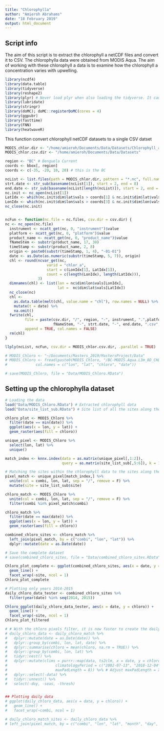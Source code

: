 ```yaml
---
title: "Chlorophylla"
author: "Amieroh Abrahams"
date: "18 February 2019"
output: html_document
---
```


## Script info
The aim of this script is to extract the chlorophyll a netCDF files and convert it to CSV. The chlorophylla data were obtained from MODIS Aqua. The aim of working with these chlorophyll a data is to examine how the chlorophyll a concentration varies with upwelling.

```r
library(ncdf4)
library(data.table)
library(tidyverse)
library(reshape2)
library(plyr) # Never load plyr when also loading the tidyverse. It causes a lot of conflicts.
library(lubridate)
library(stringr)
library(doMC); doMC::registerDoMC(cores = 4)
library(ggpubr)
library(fasttime)
library(FNN)
library(heatwaveR)
```

This function convert chlorophyll netCDF datasets to a single CSV datset

```r
MODIS_chlor.dir <- "/home/amieroh/Documents/Data/Datasets/Chlorophyll_a"
MODIS_chlor.csv.dir <- "/home/amieroh/Documents/Data/Datasets"

region <- "BC" # Benguela Current
coords <- bbox[, region]
coords <- c(-35, -20, 10, 20) # this is the BC

ncList <- list.files(path = MODIS_chlor.dir, pattern = "*.nc", full.names = TRUE, include.dirs = TRUE)
strt.date <- str_sub(basename(ncList[1]), start = 2, end = 8)
end.date <- str_sub(basename(ncList[length(ncList)]), start = 2, end = 8)
nc.init <- nc_open(ncList[1])
LatIdx <- which(nc.init$dim$lat$vals > coords[1] & nc.init$dim$lat$vals < coords[2])
LonIdx <- which(nc.init$dim$lon$vals > coords[3] & nc.init$dim$lon$vals < coords[4])
nc_close(nc.init)


ncFun <- function(nc.file = nc.files, csv.dir = csv.dir) {
nc <- nc_open(nc.file)
  instrument <- ncatt_get(nc, 0, "instrument")$value
  platform <- ncatt_get(nc, 0, "platform")$value
  product_name <- ncatt_get(nc, 0, "product_name")$value
  fNameStem <- substr(product_name, 17, 38)
  timeStamp <- substr(product_name, 2, 8)
  origin <- paste0(substr(timeStamp, 1, 4), "-01-01")
  date <- as.Date(as.numeric(substr(timeStamp, 5, 7)), origin)
  chl <- round(ncvar_get(nc,
                   varid = "chlor_a",
                   start = c(LonIdx[1], LatIdx[1]),
                   count = c(length(LonIdx), length(LatIdx))),
               3)
  dimnames(chl) <- list(lon = nc$dim$lon$vals[LonIdx],
                        lat =  nc$dim$lat$vals[LatIdx])
  nc_close(nc)
  chl <-
    as.data.table(melt(chl, value.name = "chl"), row.names = NULL) %>%
    mutate(t = date) %>%
    na.omit()
  fwrite(chl,
         file = paste(csv.dir, "/", region, "-", instrument, ".",platform, ".",
                      fNameStem, "-", strt.date, "-", end.date, ".csv", sep = ""),
         append = TRUE, col.names = FALSE)
  rm(chl)
}

llply(ncList, ncFun, csv.dir = MODIS_chlor.csv.dir, .parallel = TRUE)

# MODIS_Chloro <- "~/Documents/Masters_2019/MastersProject/Data"
# MODIS_Chloro <- fread(paste0(MODIS_Chloro, "/BC-MODIS.Aqua.L3m_8D_CHL_chlor_a_9km-2002185-2018345.csv"),
#             col.names = c("lon", "lat", "chloro", "date"))

# save(MODIS_Chloro, file = "Data/MODIS_Chloro.RData")
```


## Setting up the chlorophylla dataset

```r

# Loading the data
load("Data/MODIS_Chloro.RData") # Extracted chlorophyll data
load("Data/site_list_sub.RData") # Site list of all the sites along the west coast

chloro_plot <- MODIS_Chloro %>%
  filter(date == min(date)) %>%
  ggplot(aes(x = lon, y = lat)) +
  geom_raster(aes(fill = chloro))

unique_pixel <- MODIS_Chloro %>% 
  select(lon, lat) %>% 
  unique()

match_index <- knnx.index(data = as.matrix(unique_pixel[,1:2]),
                          query = as.matrix(site_list_sub[,5:6]), k = 1)

# Matching the sites within the chlorophyll data to the sites along the west coast
pixel_match <- unique_pixel[match_index,] %>%
  unite(col = combi, lon, lat, sep = "/", remove = F) %>%
  mutate(site = site_list_sub$site)

chloro_match <- MODIS_Chloro %>%
  unite(col = combi, lon, lat, sep = "/", remove = F) %>%
  filter(combi %in% pixel_match$combi)

chloro_match %>%
  filter(date == max(date)) %>%
  ggplot(aes(x = lon, y = lat)) +
  geom_raster(aes(fill = chloro))

combined_chloro_sites <- chloro_match %>%
  left_join(pixel_match, by = c("combi", "lon", "lat")) %>% 
  dplyr::mutate(date = as.Date(date))

# Save the complete dataset
# save(combined_chloro_sites, file = "Data/combined_chloro_sites.RData")

Chloro_plot_complete <- ggplot(combined_chloro_sites, aes(x = date, y = chloro)) +
  geom_line() +
  facet_wrap(~site, ncol = 1)
Chloro_plot_complete

# Plotting only years 2014-2015
daily_chloro_data_tester <- combined_chloro_sites %>% 
  filter(year(date) %in% seq(2014, 2015))

Chloro_ggplot(daily_chloro_data_tester, aes(x = date, y = chloro)) +
  geom_line() +
  facet_wrap(~site, ncol = 1)
Chloro_plot_filtered

# # With the chloro pixels filter, it is now faster to create the daily data
# daily_chloro_data <- daily_chloro_match %>%
#   dplyr::mutate(date = as.Date(date)) %>%
#   dplyr::group_by(combi, lon, lat, date) %>%
#   dplyr::summarise(chloro = mean(chloro, na.rm = TRUE)) %>%
#   dplyr::group_by(combi, lon, lat) %>%
#   tidyr::nest() %>%
#   dplyr::mutate(clims = purrr::map(data, ts2clm, x = date, y = chloro,
#                      climatologyPeriod = c("2002-07-13", "2018-12-04"), # This doesn't mean anything, but the function needs it to work
#                      maxPadLength = 8)) %>% # Adjust maxPadLength = X for longer interpolation
#   dplyr::select(-data) %>%
#   tidyr::unnest() %>%
#   select(-doy, -seas, -thresh)


## Plotting daily data
# ggplot(daily_chloro_data, aes(x = date, y = chloro)) +
#   geom_line() +
#   facet_wrap(~combi, ncol = 1)

# daily_chloro_match_sites <- daily_chloro_data %>%
# left_join(pixel_match, by = c("combi", "lon", "lat", "month", "day", "year"))
```



























